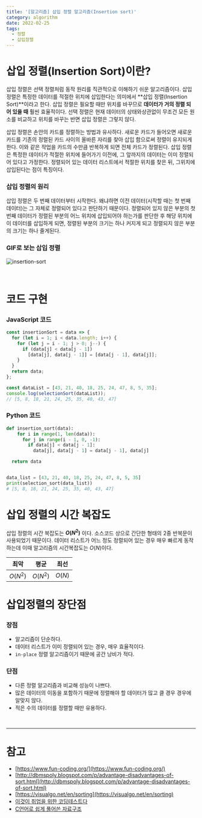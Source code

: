 ```yaml
---
title: '[알고리즘] 삽입 정렬 알고리즘(Insertion sort)'
category: algorithm
date: 2022-02-25
tags:
  - 정렬
  - 삽입정렬
---
```


# 삽입 정렬(Insertion Sort)이란?

삽입 정렬은 선택 정렬처럼 동작 원리를 직관적으로 이해하기 쉬운 알고리즘이다. 삽입 정렬은 특정한 데이터를 적절한 위치에 삽입한다는 의미에서 **삽입 정렬(Insertion Sort)**이라고 한다. 삽입 정렬은 필요할 때만 위치를 바꾸므로 **데이터가 거의 정렬 되어 있을 때** 훨씬 효율적이다. 선택 정렬은 현재 데이터의 상태와상관없이 무조건 모든 원소를 비교하고 위치를 바꾸는 반면 삽입 정렬은 그렇지 않다.

삽입 정렬은 손안의 카드를 정렬하는 방법과 유사하다. 새로운 카드가 들어오면 새로운 카드를 기존의 정렬된 카드 사이의 올바른 자리를 찾아 삽입 함으로써 정렬이 유지되게 한다. 이와 같은 작업을 카드의 수만큼 반복하게 되면 전체 카드가 정렬된다. 삽입 정렬은 특정한 데이터가 적절한 위치에 들어가기 이전에, 그 앞까지의 데이터는 이미 정렬되어 있다고 가정한다. 정렬되어 있는 데이터 리스트에서 적절한 위치를 찾은 뒤, 그위치에 삽입된다는 점이 특징이다.

### 삽입 정렬의 원리

삽입 정렬은 두 번째 데이터부터 시작한다. 왜냐하면 이전 데이터(시작할 때는 첫 번째 데이터)는 그 자체로 정렬되어 있다고 판단하기 때문이다. 정렬되어 있지 않은 부분의 첫 번째 데이터가 정렬된 부분의 어느 위치에 삽입되어야 하는가를 판단한 후 해당 위치에 이 데이터를 삽입하게 되면, 정렬된 부분의 크기는 하나 커지게 되고 정렬되지 않은 부분의 크기는 하나 줄게된다.

### GIF로 보는 삽입 정렬

![insertion-sort](./image/insertion-sort.gif)

<br />

# 코드 구현

### JavaScript 코드

```jsx
const insertionSort = data => {
  for (let i = 1; i < data.length; i++) {
    for (let j = i - 1; j > 0; j--) {
      if (data[j] < data[j - 1])
        [data[j], data[j - 1]] = [data[j - 1], data[j]];
    }
  }
  return data;
};

const dataList = [43, 21, 40, 18, 25, 24, 47, 8, 5, 35];
console.log(selectionSort(dataList));
// [5, 8, 18, 21, 24, 25, 35, 40, 43, 47]
```

### Python 코드

```python
def insertion_sort(data):
    for i in range(1, len(data)):
      for j in range(i - 1, 0, -1):
        if data[j] < data[j - 1]:
          data[j], data[j - 1] = data[j - 1], data[j]

  return data


data_list = [43, 21, 40, 18, 25, 24, 47, 8, 5, 35]
print(selection_sort(data_list))
# [5, 8, 18, 21, 24, 25, 35, 40, 43, 47]
```

# 삽입 정렬의 시간 복잡도

삽입 정렬의 시간 복잡도는 **$O(N^2)$** 이다. 소스코드 상으로 간단한 형태의 2중 반복문이 사용되었기 때문이다.
데이터 리스트가 어느 정도 정렬되어 있는 경우 매우 빠르게 동작하는데 이때 알고리즘의 시간복잡도는 $O(N)$이다.

| 최악     | 평균     | 최선   |
| -------- | -------- | ------ |
| $O(N^2)$ | $O(N^2)$ | $O(N)$ |

# 삽입정렬의 장단점

### 장점

- 알고리즘이 단순하다.
- 데이터 리스트가 이미 정렬되어 있는 경우, 매우 효율적이다.
- `in-place` 정렬 알고리즘이기 때문에 공간 낭비가 적다.

### 단점

- 다른 정렬 알고리즘과 비교해 성능이 나쁘다.
- 많은 데이터의 이동을 포함하기 때문에 정렬해야 할 데이터가 많고 클 경우 경우에 알맞지 않다.
- 적은 수의 데이터를 정렬할 때만 유용하다.

<br />

---

# 참고

- [https://www.fun-coding.org/](https://www.fun-coding.org/)
- [http://dbmspoly.blogspot.com/p/advantage-disadvantages-of-sort.html](http://dbmspoly.blogspot.com/p/advantage-disadvantages-of-sort.html)
- [https://visualgo.net/en/sorting](https://visualgo.net/en/sorting)
- [이것이 취업을 위한 코딩테스트다](http://www.yes24.com/Product/Goods/91433923)
- [C언어로 쉽게 풀어쓴 자료구조](http://www.yes24.com/Product/Goods/69750539)
